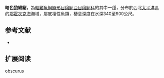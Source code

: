 {{Speciesbox
| name = 暗色狼綿鳚
| image = 
| status = NE
| status_system = IUCN3.1
| genus = Lycodes
| species = obscurus
| authority = [[Toyoshima|Toyoshima]], 1985
| synonyms = 
}}

'''暗色狼綿鳚'''，為[[輻鰭魚綱|輻鰭魚綱]][[鱸形目|鱸形目]][[绵鳚亞目|绵鳚亞目]][[绵鳚科|绵鳚科]]的其中一[[種|種]]，分布於西北[[太平洋|太平洋]]區的[[鄂霍次克海|鄂霍次克海]]海域，屬底棲性魚類，棲息深度在水深340至900公尺。

==参考文献==
*{{FishBase_species|genus=Lycodes|species=obscurus|year=2011|month=12}}

== 扩展阅读 ==
{{refbegin}}
{{wikispecies-inline|Lycodes obscurus|暗色狼綿鳚}}
{{refend}}
{{Taxonbar|from=Q1099212}}

[[Category:狼绵鳚属|obscurus]]


{{鱸形目小作品}}